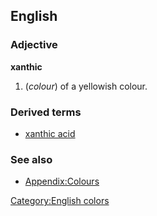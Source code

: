 ==English==

===Adjective===
'''xanthic'''
#(''colour'') of a yellowish colour.

===Derived terms===
*[[xanthic acid]]

===See also===
*[[Wiktionary_Appendix:Colours|Appendix:Colours]]

[[Category:English colors]]